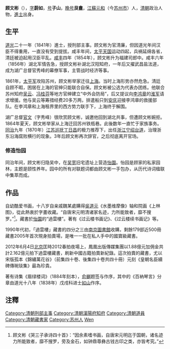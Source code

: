 {{明清人物信息框
| 姓名 = 顧文彬
| 原名 = 
| 圖片名稱= 顧文彬.jpg
| 圖片大小 = 220px
| 圖片說明 = 《吳中七老圖》之顧文彬像，[[清|清]]·胡洤繪<br>現藏於[[南京博物院|南京博物院]]
| 最高職務 = 寧紹台道
| 國家 = 大清
| 爵位 = 
| 籍貫 = [[江蘇|江蘇]][[元和縣|元和]]（今[[蘇州市|蘇州市]]）
| 族裔 = 漢族
| 旗籍 = 
| 字號 = 字蔚如，號子山，晚號艮盦
| 諡號 = 
| 出生日期 = [[嘉慶|嘉慶]]十六年（1811年）
| 出生地點 = [[江蘇|江蘇]][[元和縣|元和縣]]（今[[蘇州市|蘇州市]]）
| 逝世日期 = [[光緒|光緒]]十五年（1889年）
| 逝世地點 = [[江蘇|江蘇]][[長洲縣|長洲縣]]（今[[蘇州市|蘇州市]]）
| 墓葬 = 
| 配偶 = 
| 親屬 = 
| 出身 = 
*道光二十一年辛丑恩科進士
| 經歷 = 
| 著作 = 
}}

'''顾文彬'''（{{bd|1811年||1889年|catIdx=G顧}}），[[表字|字]]'''蔚如'''，[[号|号]]'''子山'''，[[晚号|晚号]]'''艮盦'''，[[江蘇|江蘇]][[元和縣|元和]]（今[[苏州市|苏州市]]）人，[[清朝|清朝]]政治人物，[[進士|進士]]出身。

==生平==
[[道光|道光]]二十一年（1841年）進士，授刑部主事。顾文彬为官清廉，但因道光年间汉臣不得重用，一直没有受到提拔。咸丰年间，[[太平天国|太平天国]]运动四起，兵祸延绵各省，清廷被迫起用汉臣平乱。[[咸丰|咸丰]]四年（1854年），顾文彬升为福建司郎中。咸丰六年（1856年）湖北军情告急，授顾文彬补湖北汉阳知府，一年后又擢武昌盐法道，成为湖广总督官秀峰的幕僚军事，主管战时经济等事。 

1861年，[[太平天国|太平军]]攻陷苏州，顾文彬举家迁往[[上海|上海]]。当时上海形势亦然危急。清廷自顾不暇，困居在上海的官绅只能联合自保。顾文彬被公选为代表办团练。他联合苏州知府[[吴云|吴云]]、[[冯桂芬|冯桂芬]]等地方官绅建立“中外会防局”，后又提议向[[李鸿章|李鸿章]]的[[淮军|淮军]]请求增援。他与吴云等筹措经费20多万两，排遣船只到[[安庆|安庆]]迎接李鸿章的救援部队。在李鸿章和上海租界里的西方势力联手下，上海终于解围。

湖广总督[[官文|官文]]（字秀峰）很欣赏顾文彬，诚邀他回到湖北共事，但遭顾文彬婉拒。1864年夏天，顾文彬举家从上海迁回苏州铁瓶巷。此後数年一直忙于家族事务。[[同治|同治]]九年（1870年）[[江苏巡抚|江苏巡抚]][[丁日昌|丁日昌]]的极力推荐下，出任[[浙江|浙江]][[宁绍台道|宁绍台道]]，治理浙东沿海腐败横行的现象。3年后顾文彬再次辞官，之后彻底离开官场。

===修造怡园===
同治年间，顾文彬归隐吴中，在[[吴宽|吴宽]]旧宅遗址上营造[[怡園|怡園]]。怡园是顾家的私家园林，主题是颐性养年。园中的所有对联题词都由顾文彬一手包办，从历代诗词楹联中集萃而成。

==作品==
自幼酷爱书画，十八岁自亲戚魏某處購得[[吴道子|吳道元]]《水墨维摩像》轴和院画《上林图》，從此熱衷於字畫收藏。“自唐宋元明清诸家名迹，力所能致者，靡不搜罗。”<ref>顾文彬《哭三子承诗四十首》：“因余素嗜书画，自唐宋元明迄于国朝，诸名迹力所能致者，靡不搜罗，旁及金石，如钟鼎尊彝古钱古印之类，亦皆考究。”</ref>。藏書於[[怡園|怡園]]的“過雲樓”。著有《过云楼书画记》、《过云楼续书画记》等。

1990年代初，「過雲樓」藏書的四分之三由[[南京圖書館|南京圖書館]]收購，剩餘179部近500冊藏書2005年首次現身拍賣場，是唯一一批在私人手中的國寶級藏書。

2012年6月4日[[北京|北京]]匡時2012春拍夜場上，鳳凰出版傳媒集團以1.88億元加佣金共計2.162億元拍下過雲樓藏書，刷新中國古籍拍賣新紀錄。這次拍賣的藏書，尤以宋版孤本《錦繡萬花谷》（前集四十卷、後集四十卷共四十冊）元刻《皇朝名臣續碑傳琬琰集》最為珍貴。

著有诗集《眉绿楼词》（1884年刻本），[[俞樾|俞樾]]题签与作序，其中的《百衲琴言》分章由道光十八年（1838年）戊戌科进士[[如山|如山]]作序。

== 注釋 ==
{{reflist}}

{{道光二十一年辛丑恩科殿試金榜}}
{{normdaten}}
{{DEFAULTSORT:Gu顾}}
[[Category:清朝刑部主事|Category:清朝刑部主事]]
[[Category:清朝漢陽府知府|Category:清朝漢陽府知府]]
[[Category:清朝道員|Category:清朝道員]]
[[Category:清朝藏書家|Category:清朝藏書家]]
[[Category:苏州人|Category:苏州人]]
[[Category:顾姓|Wen]]